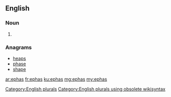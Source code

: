 ==English==

===Noun===
{{head|en}}

# {{plural of|epha}}

===Anagrams===
* [[heaps#English|heaps]]
* [[phase#English|phase]]
* [[shape#English|shape]]

[[Category:English plurals]][[Category:English plurals using obsolete wikisyntax]]

[[ar:ephas]]
[[fr:ephas]]
[[ku:ephas]]
[[mg:ephas]]
[[my:ephas]]